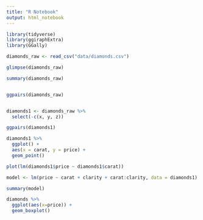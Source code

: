 ```yaml
---
title: "R Notebook"
output: html_notebook
---
```



```r

library(tidyverse)
library(ggiraphExtra)
library(GGally)

```


```r

diamonds_raw <- read_csv("data/diamonds.csv")

glimpse(diamonds_raw)

```


```r

summary(diamonds_raw)



```


```r

ggpairs(diamonds_raw)



```


```r

diamonds1 <- diamonds_raw %>%
  select(-c(x, y, z))


```


```r

ggpairs(diamonds1)


```


```r

diamonds1 %>%
  ggplot() +
  aes(x = carat, y = price) +
  geom_point()


```


```r

plot(lm(diamonds1$price ~ diamonds1$carat))

```


```r

model <- lm(price ~ carat + clarity + carat:clarity, data = diamonds1)


```


```r

summary(model)
```


```r

diamonds %>%
  ggplot(aes(x=price)) +
  geom_boxplot()


```


```r





```


```r
```


```r
```

